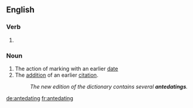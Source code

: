 ==English==

===Verb===
{{head|en|present participle}}

# {{present participle of|antedate|lang=en}}

===Noun===
{{en-noun}}

# The action of marking with an earlier [[date]]
# The [[addition]] of an earlier [[citation]].
#: ''The new edition of the dictionary contains several '''antedatings'''.''

[[de:antedating]]
[[fr:antedating]]